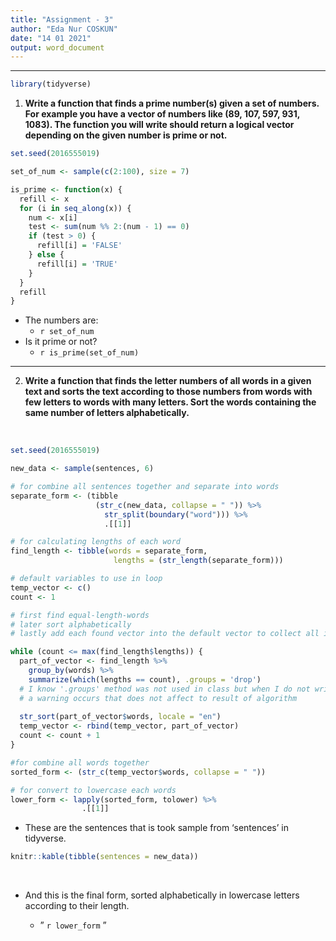 ```yaml
---
title: "Assignment - 3"
author: "Eda Nur COSKUN"
date: "14 01 2021"
output: word_document
---
```


****
```r
library(tidyverse)
```

1. **Write a function that finds a prime number(s) given a set of numbers. For example you have a vector of numbers like (89, 107, 597, 931, 1083). The function you will write should return a logical vector depending on the given number is prime or not.**

```r
set.seed(2016555019)

set_of_num <- sample(c(2:100), size = 7)

is_prime <- function(x) {
  refill <- x
  for (i in seq_along(x)) {
    num <- x[i]
    test <- sum(num %% 2:(num - 1) == 0)
    if (test > 0) {
      refill[i] = 'FALSE'
    } else {
      refill[i] = 'TRUE'
    }
  }
  refill
}
```

   + The numbers are:
      + `r set_of_num`

   + Is it prime or not?
      + `r is_prime(set_of_num)`

****

2.  **Write a function that finds the letter numbers of all words in a given text and sorts the text according to those numbers from words with few letters to words with many letters. Sort the words containing the same number of letters alphabetically.**

<br>

```r
set.seed(2016555019)

new_data <- sample(sentences, 6)

# for combine all sentences together and separate into words 
separate_form <- (tibble
                   (str_c(new_data, collapse = " ")) %>%
                     str_split(boundary("word"))) %>%
                     .[[1]]

# for calculating lengths of each word
find_length <- tibble(words = separate_form,
                       lengths = (str_length(separate_form)))

# default variables to use in loop
temp_vector <- c()
count <- 1

# first find equal-length-words
# later sort alphabetically
# lastly add each found vector into the default vector to collect all in one 

while (count <= max(find_length$lengths)) {
  part_of_vector <- find_length %>%
    group_by(words) %>%
    summarize(which(lengths == count), .groups = 'drop')
  # I know '.groups' method was not used in class but when I do not write it, 
  # a warning occurs that does not affect to result of algorithm
  
  str_sort(part_of_vector$words, locale = "en")
  temp_vector <- rbind(temp_vector, part_of_vector)
  count <- count + 1
}

#for combine all words together
sorted_form <- (str_c(temp_vector$words, collapse = " "))

# for convert to lowercase each words
lower_form <- lapply(sorted_form, tolower) %>%
                .[[1]]

```

   + These are the sentences that is took sample from 'sentences' in tidyverse.


```r
knitr::kable(tibble(sentences = new_data))
```

<br>

   + And this is the final form, sorted alphabetically in lowercase letters according to their length.

      + " `r lower_form` "





















